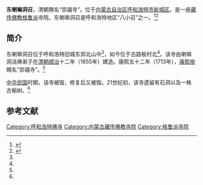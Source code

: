 {{Infobox Tibetan Buddhist monastery
|name =东喇嘛洞召
|image =
|image size = 250px
|alt = 
|caption = 
|t=
|w=
|to = 
|ipa={{IPA|}}
|z=
|thdl=
|e=
|tc=東喇嘛洞召
|s=东喇嘛洞召
|p=
|m=
|k=
|pushpin_map = 
|latd =  | latm =  | lats =  | latNS = 
|longd=  | longm= | longs =| longEW = 
|iso_region = 
|map_caption = 
|mapsize = 
|location_country = 中国
|location = {{CHN}}[[内蒙古自治区|内蒙古自治区]][[呼和浩特市|呼和浩特市]][[新城区_(呼和浩特市)|新城区]]
|coordinates_display =
|founded_by = 
|date_founded =
|date_renovated =
|sect = [[格鲁派|格鲁派]]
|mather =
|children =
|dedicated_to = 
|tulku =
|head_lama = 
|head_mgh =
|no._of_monks = 
|architecture = 
|festivals =
|footnotes = 
}}

'''东喇嘛洞召'''，清朝赐名“崇禧寺”，位于[[内蒙古自治区|内蒙古自治区]][[呼和浩特市|呼和浩特市]][[新城区_(呼和浩特市)|新城区]]，是一座[[藏传佛教|藏传佛教]][[格鲁派|格鲁派]]寺院。东喇嘛洞召是呼和浩特地区“八小召”之一。<ref name=bfxb>{{Cite web |url=http://szb.northnews.cn/bfxb/html/2012-03/28/content_916729.htm |title=刘建禄，呼和浩特召庙民谚，北方新报2012年3月28日 |accessdate=2013年9月25日 |archive-date=2013年9月27日 |archive-url=https://web.archive.org/web/20130927234132/http://szb.northnews.cn/bfxb/html/2012-03/28/content_916729.htm |dead-url=yes }}</ref><ref name=xincheng>{{Cite web |url=http://www.hhxc.gov.cn/xxgk/zfxxgkml/ZFXW5261.html |title=高金贵，打造新城区“大青山文化生态产业园区”的构想，呼和浩特新城，2010-02-11 |access-date=2013-09-25 |archive-url=https://web.archive.org/web/20130928181816/http://www.hhxc.gov.cn/xxgk/zfxxgkml/ZFXW5261.html |archive-date=2013-09-28 |dead-url=yes }}</ref>

==简介==
东喇嘛洞召位于呼和浩特旧城东郊北山中<ref name=bfxb/>，如今位于古路板村北<ref name=xincheng/>。该寺由喇嘛洞活佛弟子在[[清朝|清朝]][[顺治|顺治]]十二年（1655年）建造。康熙五十二年（1713年），[[康熙帝|康熙帝]]赐名“崇禧寺”。<ref name=bfxb/>

[[中华民国|中华民国]]时期，该寺被毁，修复后又被毁。21世纪初，该寺遗留有石洞以及一株古榆树。<ref name=xincheng/>

==参考文献==
{{reflist}}

[[Category:呼和浩特佛寺|Category:呼和浩特佛寺]]
[[Category:内蒙古藏传佛教寺院|Category:内蒙古藏传佛教寺院]]
[[Category:格鲁派寺院|Category:格鲁派寺院]]